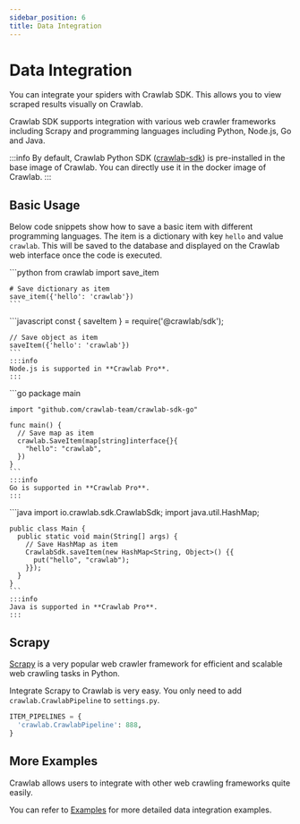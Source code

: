 ```yaml
---
sidebar_position: 6
title: Data Integration
---
```



# Data Integration

You can integrate your spiders with Crawlab SDK. This allows you to view scraped results visually on Crawlab.

Crawlab SDK supports integration with various web crawler frameworks including Scrapy and programming languages
including Python, Node.js, Go and Java.

:::info
By default, Crawlab Python SDK ([crawlab-sdk](https://pypi.org/project/crawlab-sdk)) is pre-installed in the base image of Crawlab. You can directly use
it in the docker image of Crawlab.
:::

## Basic Usage

Below code snippets show how to save a basic item with different programming languages. The item is a dictionary with
key `hello` and value `crawlab`. This will be saved to the database and displayed on the Crawlab web interface once the
code is executed.

<Tabs defaultValue="python">
  <TabItem value="python" label="Python">
    ```python
    from crawlab import save_item

    # Save dictionary as item
    save_item({'hello': 'crawlab'})
    ```
  </TabItem>
  <TabItem value="node" label="Node.js">
    ```javascript
    const { saveItem } = require('@crawlab/sdk');
    
    // Save object as item
    saveItem({'hello': 'crawlab'})
    ```
    :::info
    Node.js is supported in **Crawlab Pro**.
    :::
  </TabItem>
  <TabItem value="go" label="Go">
    ```go
    package main

    import "github.com/crawlab-team/crawlab-sdk-go"

    func main() {
      // Save map as item
      crawlab.SaveItem(map[string]interface{}{
        "hello": "crawlab",
      })
    }
    ```
    :::info
    Go is supported in **Crawlab Pro**.
    :::
  </TabItem>
  <TabItem value="java" label="Java">
    ```java
    import io.crawlab.sdk.CrawlabSdk;
    import java.util.HashMap;

    public class Main {
      public static void main(String[] args) {
        // Save HashMap as item
        CrawlabSdk.saveItem(new HashMap<String, Object>() {{
          put("hello", "crawlab");
        }});
      }
    }
    ```
    :::info
    Java is supported in **Crawlab Pro**.
    :::
  </TabItem>
</Tabs>

## Scrapy

[Scrapy](https://scrapy.org) is a very popular web crawler framework for efficient and scalable web crawling tasks in Python.

Integrate Scrapy to Crawlab is very easy. You only need to add `crawlab.CrawlabPipeline` to `settings.py`.
```python
ITEM_PIPELINES = {
  'crawlab.CrawlabPipeline': 888,
}
```

## More Examples

Crawlab allows users to integrate with other web crawling frameworks quite easily.

You can refer to [Examples](/docs/category/examples) for more detailed data integration examples.
